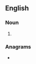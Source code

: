 {{also|Sabbaths}}
==English==

===Noun===
{{head|en|noun form}}

# {{plural of|en|sabbath}}

===Anagrams===
* {{anagrams|en|a=aabbhsst|shabbats}}
